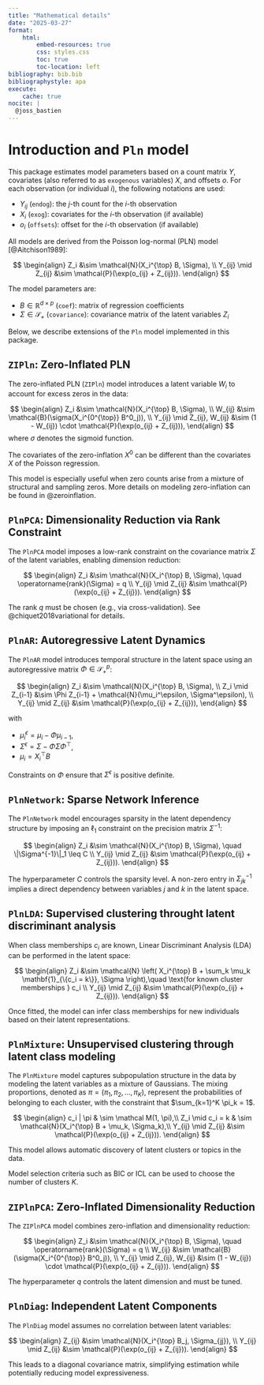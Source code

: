```yaml
---
title: "Mathematical details"
date: "2025-03-27"
format:
    html:
        embed-resources: true
        css: styles.css
        toc: true
        toc-location: left
bibliography: bib.bib
bibliographystyle: apa
execute:
    cache: true
nocite: |
  @joss_bastien
---
```



# Introduction and `Pln` model

This package estimates model parameters based on a count matrix $Y$, covariates (also referred to as `exogenous` variables) $X$, and offsets $o$. For each observation (or individual $i$), the following notations are used:

- $Y_{ij}$ (`endog`): the $j$-th count for the $i$-th observation
- $X_i$ (`exog`): covariates for the $i$-th observation (if available)
- $o_i$ (`offsets`): offset for the $i$-th observation (if available)

All models are derived from the Poisson log-normal (PLN) model [@Aitchison1989]:

$$
\begin{align}
Z_i &\sim \mathcal{N}(X_i^{\top} B, \Sigma), \\
Y_{ij} \mid Z_{ij} &\sim \mathcal{P}(\exp(o_{ij} + Z_{ij})).
\end{align}
$$

The model parameters are:

- $B \in \mathbb{R}^{d \times p}$ (`coef`): matrix of regression coefficients
- $\Sigma \in \mathcal{S}_{+}$ (`covariance`): covariance matrix of the latent variables $Z_i$

Below, we describe extensions of the `Pln` model implemented in this package.

## `ZIPln`: Zero-Inflated PLN

The zero-inflated PLN (`ZIPln`) model introduces a latent variable $W_i$ to account for excess zeros in the data:

$$
\begin{align}
Z_i &\sim \mathcal{N}(X_i^{\top} B, \Sigma), \\
W_{ij} &\sim \mathcal{B}(\sigma(X_i^{0^{\top}} B^0_j)), \\
Y_{ij} \mid Z_{ij}, W_{ij} &\sim (1 - W_{ij}) \cdot \mathcal{P}(\exp(o_{ij} + Z_{ij})),
\end{align}
$$
where $\sigma$ denotes the sigmoid function.

The covariates of the zero-inflation $X^0$ can be different than the covariates
$X$ of the Poisson regression.

This model is especially useful when zero counts arise from a mixture of
structural and sampling zeros. More details on modeling zero-inflation can be
found in @zeroinflation.

## `PlnPCA`: Dimensionality Reduction via Rank Constraint

The `PlnPCA` model imposes a low-rank constraint on the covariance matrix $\Sigma$ of the latent variables, enabling dimension reduction:

$$
\begin{align}
Z_i &\sim \mathcal{N}(X_i^{\top} B, \Sigma), \quad \operatorname{rank}(\Sigma) = q \\
Y_{ij} \mid Z_{ij} &\sim \mathcal{P}(\exp(o_{ij} + Z_{ij})).
\end{align}
$$

The rank $q$ must be chosen (e.g., via cross-validation). See @chiquet2018variational for details.

## `PlnAR`: Autoregressive Latent Dynamics

The `PlnAR` model introduces temporal structure in the latent space using an autoregressive matrix $\Phi \in \mathcal{S}_+^{p}$:

$$
\begin{align}
Z_i &\sim \mathcal{N}(X_i^{\top} B, \Sigma), \\
Z_i \mid Z_{i-1} &\sim \Phi Z_{i-1} + \mathcal{N}(\mu_i^\epsilon, \Sigma^\epsilon), \\
Y_{ij} \mid Z_{ij} &\sim \mathcal{P}(\exp(o_{ij} + Z_{ij})),
\end{align}
$$

with

- $\mu_i^\epsilon = \mu_i - \Phi \mu_{i-1}$,
- $\Sigma^\epsilon = \Sigma - \Phi \Sigma \Phi^\top$,
- $\mu_i = X_i^{\top} B$

Constraints on $\Phi$ ensure that $\Sigma^\epsilon$ is positive definite.


## `PlnNetwork`: Sparse Network Inference

The `PlnNetwork` model encourages sparsity in the latent dependency structure by imposing an $\ell_1$ constraint on the precision matrix $\Sigma^{-1}$:

$$
\begin{align}
Z_i &\sim \mathcal{N}(X_i^{\top} B, \Sigma), \quad \|\Sigma^{-1}\|_1 \leq C \\
Y_{ij} \mid Z_{ij} &\sim \mathcal{P}(\exp(o_{ij} + Z_{ij})).
\end{align}
$$

The hyperparameter $C$ controls the sparsity level. A non-zero entry in $\Sigma^{-1}_{jk}$ implies a direct dependency between variables $j$ and $k$ in the latent space.

## `PlnLDA`: Supervised clustering throught latent discriminant analysis

When class memberships $c_i$ are known, Linear Discriminant Analysis (LDA) can be performed in the latent space:

$$
\begin{align}
Z_i &\sim \mathcal{N} \left( X_i^{\top} B +  \sum_k \mu_k \mathbf{1}_{\{c_i = k\}}, \Sigma \right),\quad \text{for known cluster memberships } c_i \\
Y_{ij} \mid Z_{ij} &\sim \mathcal{P}(\exp(o_{ij} + Z_{ij})).
\end{align}
$$

Once fitted, the model can infer class memberships for new individuals based on their latent representations.

## `PlnMixture`: Unsupervised clustering through latent class modeling

The `PlnMixture` model captures subpopulation structure in the data by modeling
the latent variables as a mixture of Gaussians. The mixing proportions, denoted
as $\pi = (\pi_1, \pi_2, \dots, \pi_K)$, represent the probabilities of
belonging to each cluster, with the constraint that $\sum_{k=1}^K \pi_k = 1$.

$$
\begin{align}
c_i | \pi & \sim \mathcal M(1, \pi),\\
Z_i \mid c_i = k & \sim \mathcal{N}(X_i^{\top} B + \mu_k, \Sigma_k),\\
Y_{ij} \mid Z_{ij} &\sim \mathcal{P}(\exp(o_{ij} + Z_{ij})).
\end{align}
$$

This model allows automatic discovery of latent clusters or topics in the data.

Model selection criteria such as BIC or ICL can be used to choose the number of
clusters $K$.

## `ZIPlnPCA`: Zero-Inflated Dimensionality Reduction

The `ZIPlnPCA` model combines zero-inflation and dimensionality reduction:

$$
\begin{align}
Z_i &\sim \mathcal{N}(X_i^{\top} B, \Sigma), \quad \operatorname{rank}(\Sigma) = q \\
W_{ij} &\sim \mathcal{B}(\sigma(X_i^{0^{\top}} B^0_j)), \\
Y_{ij} \mid Z_{ij}, W_{ij} &\sim (1 - W_{ij}) \cdot \mathcal{P}(\exp(o_{ij} + Z_{ij})).
\end{align}
$$

The hyperparameter $q$ controls the latent dimension and must be tuned.

## `PlnDiag`: Independent Latent Components

The `PlnDiag` model assumes no correlation between latent variables:

$$
\begin{align}
Z_{ij} &\sim \mathcal{N}(X_i^{\top} B_j, \Sigma_{jj}), \\
Y_{ij} \mid Z_{ij} &\sim \mathcal{P}(\exp(o_{ij} + Z_{ij})).
\end{align}
$$

This leads to a diagonal covariance matrix, simplifying estimation while potentially reducing model expressiveness.
